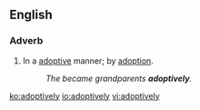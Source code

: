 ==English==

===Adverb===
{{en-adv}}

# In a [[adoptive]] manner; by [[adoption]].
#: ''The became grandparents '''adoptively'''.''

[[ko:adoptively]]
[[io:adoptively]]
[[vi:adoptively]]